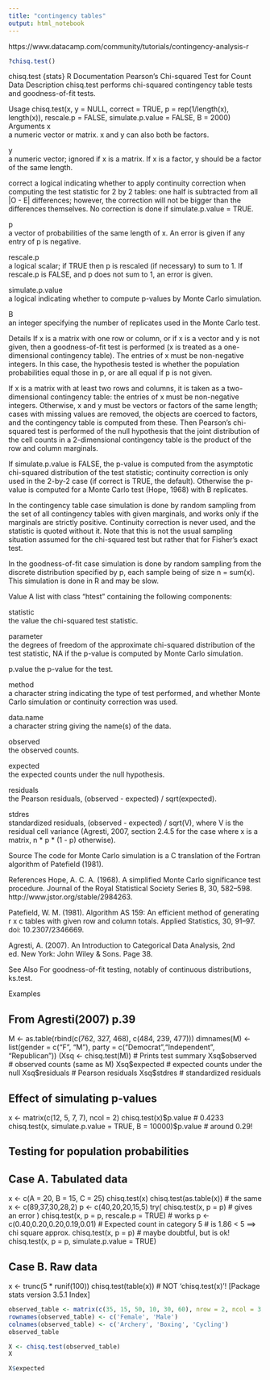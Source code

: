 ```yaml
---
title: "contingency tables"
output: html_notebook
---
```


https://www.datacamp.com/community/tutorials/contingency-analysis-r

```r
?chisq.test()
```




chisq.test {stats}	R Documentation
Pearson's Chi-squared Test for Count Data
Description
chisq.test performs chi-squared contingency table tests and goodness-of-fit tests.

Usage
chisq.test(x, y = NULL, correct = TRUE,
           p = rep(1/length(x), length(x)), rescale.p = FALSE,
           simulate.p.value = FALSE, B = 2000)
Arguments
x	
a numeric vector or matrix. x and y can also both be factors.

y	
a numeric vector; ignored if x is a matrix. If x is a factor, y should be a factor of the same length.

correct	
a logical indicating whether to apply continuity correction when computing the test statistic for 2 by 2 tables: one half is subtracted from all |O - E| differences; however, the correction will not be bigger than the differences themselves. No correction is done if simulate.p.value = TRUE.

p	
a vector of probabilities of the same length of x. An error is given if any entry of p is negative.

rescale.p	
a logical scalar; if TRUE then p is rescaled (if necessary) to sum to 1. If rescale.p is FALSE, and p does not sum to 1, an error is given.

simulate.p.value	
a logical indicating whether to compute p-values by Monte Carlo simulation.

B	
an integer specifying the number of replicates used in the Monte Carlo test.

Details
If x is a matrix with one row or column, or if x is a vector and y is not given, then a goodness-of-fit test is performed (x is treated as a one-dimensional contingency table). The entries of x must be non-negative integers. In this case, the hypothesis tested is whether the population probabilities equal those in p, or are all equal if p is not given.

If x is a matrix with at least two rows and columns, it is taken as a two-dimensional contingency table: the entries of x must be non-negative integers. Otherwise, x and y must be vectors or factors of the same length; cases with missing values are removed, the objects are coerced to factors, and the contingency table is computed from these. Then Pearson's chi-squared test is performed of the null hypothesis that the joint distribution of the cell counts in a 2-dimensional contingency table is the product of the row and column marginals.

If simulate.p.value is FALSE, the p-value is computed from the asymptotic chi-squared distribution of the test statistic; continuity correction is only used in the 2-by-2 case (if correct is TRUE, the default). Otherwise the p-value is computed for a Monte Carlo test (Hope, 1968) with B replicates.

In the contingency table case simulation is done by random sampling from the set of all contingency tables with given marginals, and works only if the marginals are strictly positive. Continuity correction is never used, and the statistic is quoted without it. Note that this is not the usual sampling situation assumed for the chi-squared test but rather that for Fisher's exact test.

In the goodness-of-fit case simulation is done by random sampling from the discrete distribution specified by p, each sample being of size n = sum(x). This simulation is done in R and may be slow.

Value
A list with class "htest" containing the following components:

statistic	
the value the chi-squared test statistic.

parameter	
the degrees of freedom of the approximate chi-squared distribution of the test statistic, NA if the p-value is computed by Monte Carlo simulation.

p.value	
the p-value for the test.

method	
a character string indicating the type of test performed, and whether Monte Carlo simulation or continuity correction was used.

data.name	
a character string giving the name(s) of the data.

observed	
the observed counts.

expected	
the expected counts under the null hypothesis.

residuals	
the Pearson residuals, (observed - expected) / sqrt(expected).

stdres	
standardized residuals, (observed - expected) / sqrt(V), where V is the residual cell variance (Agresti, 2007, section 2.4.5 for the case where x is a matrix, n * p * (1 - p) otherwise).

Source
The code for Monte Carlo simulation is a C translation of the Fortran algorithm of Patefield (1981).

References
Hope, A. C. A. (1968). A simplified Monte Carlo significance test procedure. Journal of the Royal Statistical Society Series B, 30, 582–598. http://www.jstor.org/stable/2984263.

Patefield, W. M. (1981). Algorithm AS 159: An efficient method of generating r x c tables with given row and column totals. Applied Statistics, 30, 91–97. doi: 10.2307/2346669.

Agresti, A. (2007). An Introduction to Categorical Data Analysis, 2nd ed. New York: John Wiley & Sons. Page 38.

See Also
For goodness-of-fit testing, notably of continuous distributions, ks.test.

Examples

## From Agresti(2007) p.39
M <- as.table(rbind(c(762, 327, 468), c(484, 239, 477)))
dimnames(M) <- list(gender = c("F", "M"),
                    party = c("Democrat","Independent", "Republican"))
(Xsq <- chisq.test(M))  # Prints test summary
Xsq$observed   # observed counts (same as M)
Xsq$expected   # expected counts under the null
Xsq$residuals  # Pearson residuals
Xsq$stdres     # standardized residuals


## Effect of simulating p-values
x <- matrix(c(12, 5, 7, 7), ncol = 2)
chisq.test(x)$p.value           # 0.4233
chisq.test(x, simulate.p.value = TRUE, B = 10000)$p.value
                                # around 0.29!

## Testing for population probabilities
## Case A. Tabulated data
x <- c(A = 20, B = 15, C = 25)
chisq.test(x)
chisq.test(as.table(x))             # the same
x <- c(89,37,30,28,2)
p <- c(40,20,20,15,5)
try(
chisq.test(x, p = p)                # gives an error
)
chisq.test(x, p = p, rescale.p = TRUE)
                                # works
p <- c(0.40,0.20,0.20,0.19,0.01)
                                # Expected count in category 5
                                # is 1.86 < 5 ==> chi square approx.
chisq.test(x, p = p)            #               maybe doubtful, but is ok!
chisq.test(x, p = p, simulate.p.value = TRUE)

## Case B. Raw data
x <- trunc(5 * runif(100))
chisq.test(table(x))            # NOT 'chisq.test(x)'!
[Package stats version 3.5.1 Index]




```r
observed_table <- matrix(c(35, 15, 50, 10, 30, 60), nrow = 2, ncol = 3, byrow = T)
rownames(observed_table) <- c('Female', 'Male')
colnames(observed_table) <- c('Archery', 'Boxing', 'Cycling')
observed_table
```







```r
X <- chisq.test(observed_table)
X
```




```r
X$expected
```


